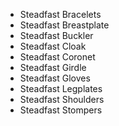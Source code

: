 - <WowHeadItem id="15590">Steadfast Bracelets</WowHeadItem>
- <WowHeadItem id="15591">Steadfast Breastplate</WowHeadItem>
- <WowHeadItem id="15592">Steadfast Buckler</WowHeadItem>
- <WowHeadItem id="15594">Steadfast Cloak</WowHeadItem>
- <WowHeadItem id="15593">Steadfast Coronet</WowHeadItem>
- <WowHeadItem id="15598">Steadfast Girdle</WowHeadItem>
- <WowHeadItem id="15595">Steadfast Gloves</WowHeadItem>
- <WowHeadItem id="15596">Steadfast Legplates</WowHeadItem>
- <WowHeadItem id="15597">Steadfast Shoulders</WowHeadItem>
- <WowHeadItem id="15589">Steadfast Stompers</WowHeadItem>